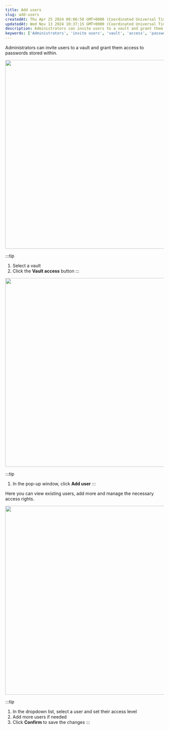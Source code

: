 ```yaml
---
title: Add users
slug: add-users
createdAt: Thu Apr 25 2024 09:06:50 GMT+0000 (Coordinated Universal Time)
updatedAt: Wed Nov 13 2024 10:37:15 GMT+0000 (Coordinated Universal Time)
description: Administrators can invite users to a vault and grant them access to passwords stored within.
keywords: ['Administrators', 'invite users', 'vault', 'access', 'passwords']
---
```


Administrators can invite users to a vault and grant them access to passwords stored within.

<div style={{ textAlign: 'center' }}>
  <img
    src="/img/assets/8zYCZOsoGfsST1AwZcKla_333-vaults-and-folders-actions-with-vaults-add-users-1.png"
    width="600"
    style={{ display: 'block', margin: '0 auto' }}
  />
</div>

:::tip
1. Select a vault  
2. Click the **Vault access** button
:::

<div style={{ textAlign: 'center' }}>
  <img
    src="/img/assets/lksPF_k0jq8m6kS47b1Lq_333-vaults-and-folders-actions-with-vaults-add-users-2.png"
    width="600"
    style={{ display: 'block', margin: '0 auto' }}
  />
</div>

:::tip
1. In the pop-up window, click **Add user**
:::

Here you can view existing users, add more and manage the necessary access rights.

<div style={{ textAlign: 'center' }}>
  <img
    src="/img/assets/a_hIWV5CsfbRqiif6IW7e_333-vaults-and-folders-actions-with-vaults-add-users-3.png"
    width="600"
    style={{ display: 'block', margin: '0 auto' }}
  />
</div>

:::tip
1. In the dropdown list, select a user and set their access level  
2. Add more users if needed  
3. Click **Confirm** to save the changes
:::